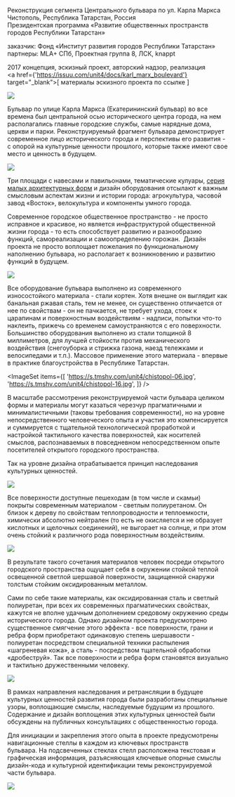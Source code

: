 

<Title>БУЛЬВАР : : ЧИСТОПОЛЬ ТАТАРСТАН ФАЗА #1</Title>

Реконструкция сегмента Центрального бульвара по ул. Карла Маркса<br/>
Чистополь, Республика Татарстан, Россия<br/>
Президентская программа «Развитие общественных пространств городов Республики Татарстан»

заказчик: Фонд «Институт развития городов Республики Татарстан»<br/>
партнеры: MLA+ СПб, Проектная группа 8, ЛСК, knappt

2017 концепция, эскизный проект, авторский надзор, реализация<br/>
<a href={'https://issuu.com/unit4/docs/karl_marx_boulevard'} target="_blank">[ материалы эскизного проекта по ссылке ]</a>


<Image src='https://s.tmshv.com/unit4/chistopol-01.jpg'/>

Бульвар по улице Карла Маркса (Екатерининский бульвар) во все времена был центральной осью исторического центра города, на нем располагались главные городские службы, самые нарядные дома, церкви и парки. Реконструируемый фрагмент бульвара демонстрирует современное лицо исторического города и перспективы его развития - с опорой на культурные ценности прошлого, которые также имеют свое место и ценность в будущем.

<Image src='https://s.tmshv.com/unit4/chistopol-02.jpg'/>
<ImageSet
    items={[
        'https://s.tmshv.com/unit4/chistopol-04.jpg',
        'https://s.tmshv.com/unit4/chistopol-03.jpg',
    ]}
/>

Три площади с навесами и павильонами, тематические кулуары, [серия малых архитектурных форм](/model4) и дизайн оборудования отсылают к важным смысловым аспектам жизни и истории города: агрокультура, часовой завод «Восток», велокультура и компоненты умного города.

Современное городское общественное пространство - не просто исправное и красивое, но является инфраструктурой общественной жизни города - то есть способствует развитию и разнообразию функций, самореализации и самоопределению горожан. 
Дизайн проекта не просто воплощает пожелания по функциональному наполнению бульвара, но располагает к возникновению и развитию функций в будущем.

<Image src='https://s.tmshv.com/unit4/chistopol-05.jpg'/>

Все оборудование бульвара выполнено из современного износостойкого материала - стали кортен. Хотя внешне он выглядит как банальная ржавая сталь, тем не менее, он существенно отличается от нее по свойствам - он не пачкается, не требует ухода, стоек к царапинам и поверхностным воздействиям - надписи, попытки что-то наклеить, прижечь со временем самоустраняются с его поверхности. Большинство оборудования выполнено из стали толщиной 8 миллиметров, для лучшей стойкости против механического воздействия (снегоуборка и стрижка газона, наезд тележками и велосипедами и т.п.). Массовое применение этого материала - впервые в практике благоустройства в Республике Татарстан.

<ImageSet
    items={[
        'https://s.tmshv.com/unit4/chistopol-06.jpg',
        'https://s.tmshv.com/unit4/chistopol-16.jpg',
    ]}
/>

В масштабе рассмотрения реконструируемой части бульвара целиком формы и материалы могут казаться черезчур прагматичными и минималистичными (таковы требования современности), но на уровне непосредственного человеческого опыта и участия это компенсируется и суммируется с тщательной технологической проработкой и настройкой тактильного качества поверхностей, как носителей смыслов, распознаваемых в повседневном непосредственном опыте посетителей открытого городского пространства.

Так на уровне дизайна отрабатывается принцип наследования культурных ценностей.


<Image src='https://s.tmshv.com/unit4/chistopol-09.jpg'/>
<ImageSet
    items={[
        'https://s.tmshv.com/unit4/chistopol-07.jpg',
        'https://s.tmshv.com/unit4/chistopol-08.jpg',
    ]}
/>

Все поверхности доступные пешеходам (в том числе и скамьи) покрыты современным материалом - светлым полиуретаном. Он близок к дереву по свойствам теплопроводности и теплоемкости, химически абсолютно нейтрален (то есть не окисляется и не образует кислотных и щелочных соединений), не выгорает на солнце, и при этом очень стойкий к различного рода поверхностным воздействиям.


<Image src='https://s.tmshv.com/unit4/chistopol-10.jpg'/>
<ImageSet
    items={[
        'https://s.tmshv.com/unit4/chistopol-11.jpg',
        'https://s.tmshv.com/unit4/chistopol-12.jpg',
    ]}
/>

В результате такого сочетания материалов человек посреди открытого городского пространства ощущает себя в окружении стойкой теплой освещенной светлой шершавой поверхности, защищенной снаружи толстым стойким оксидированным металлом.

Сами по себе такие материалы, как оксидированная сталь и светлый полиуретан, при всех их современных прагматических свойствах, кажутся не вполне удачным дополнением средовому окружению среды исторического города. Однако дизайном проекта предусмотрено существенное смягчение этого эффекта - все поверхности, грани и ребра форм приобретают одинаковую степень шершавости - полиуретан посредством специальной техники распыления «шагреневая кожа», а сталь - посредством тщательной обработки «дробеструй». Так все поверхности и ребра форм становятся визуально и тактильно дружественными человеку.

<Image src='https://s.tmshv.com/unit4/chistopol-14.jpg'/>

В рамках направления наследования и ретрансляции в будущее культурных ценностей развития города были разработаны специальные узоры, воплощающие смыслы, наследуемые будущим из прошлого. Содержание и дизайн воплощения этих культурных ценностей были обсуждены на публичных консультациях с общественностью города.

Для инициации и закрепления этого опыта в проекте предусмотрены навигационные стеллы в каждом из ключевых пространств бульвара. На подсвеченных стеклах стелл расположена текстовая и графическая информация, разъясняющая ключевые опорные смыслы дизайн-кода и культурной идентификации темы реконструируемой части бульвара.

<Image src='https://s.tmshv.com/unit4/chistopol-15.jpg'/>
